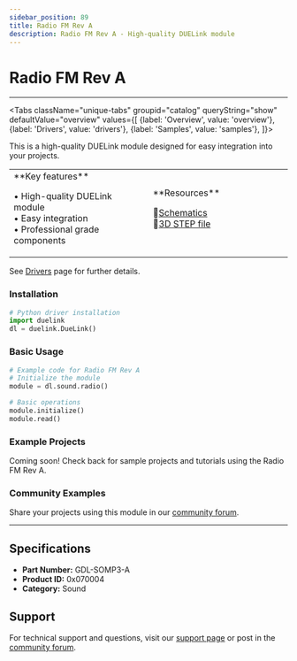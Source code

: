 ```yaml
---
sidebar_position: 89
title: Radio FM Rev A
description: Radio FM Rev A - High-quality DUELink module
---
```



# Radio FM Rev A

<ProductImageSelector 
  partNumber="somp3-a"
  productName="Radio FM Rev A"
/>

---

<Tabs className="unique-tabs" groupid="catalog" queryString="show" defaultValue="overview"
  values={[
    {label: 'Overview', value: 'overview'},
    {label: 'Drivers', value: 'drivers'},
    {label: 'Samples', value: 'samples'},
  ]}>

<TabItem value="overview">

This is a high-quality DUELink module designed for easy integration into your projects.

<table><td width='50%'>
**Key features**

• High-quality DUELink module<br/>
• Easy integration<br/>
• Professional grade components<br/>

</td><td width='50%'>
**Resources**
 
📄[Schematics](/sch/somp3-a.pdf)<br/>
🔩[3D STEP file](/3d/somp3-a.step)<br/>

</td></table>

</TabItem>

<TabItem value="drivers">

See [Drivers](../../engine/drivers) page for further details.

### Installation

```python
# Python driver installation
import duelink
dl = duelink.DueLink()
```

### Basic Usage

```python
# Example code for Radio FM Rev A
# Initialize the module
module = dl.sound.radio()

# Basic operations
module.initialize()
module.read()
```

</TabItem>

<TabItem value="samples">

### Example Projects

Coming soon! Check back for sample projects and tutorials using the Radio FM Rev A.

### Community Examples

Share your projects using this module in our [community forum](https://forums.ghielectronics.com).

</TabItem>

</Tabs>

---

## Specifications

- **Part Number:** GDL-SOMP3-A
- **Product ID:** 0x070004
- **Category:** Sound

## Support

For technical support and questions, visit our [support page](../../support) or post in the [community forum](https://forums.ghielectronics.com).
